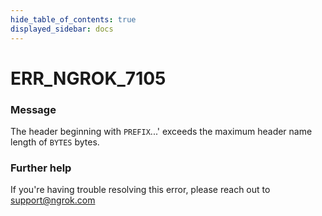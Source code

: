 ```yaml
---
hide_table_of_contents: true
displayed_sidebar: docs
---
```



# ERR_NGROK_7105

### Message

The header beginning with `PREFIX`...' exceeds the maximum header name length of `BYTES` bytes.

### Further help

If you're having trouble resolving this error, please reach out to [support@ngrok.com](mailto:support@ngrok.com?subject=Help%20with%20ERR_NGROK_7105)

<ErrorDetails error="err_ngrok_7105" />
